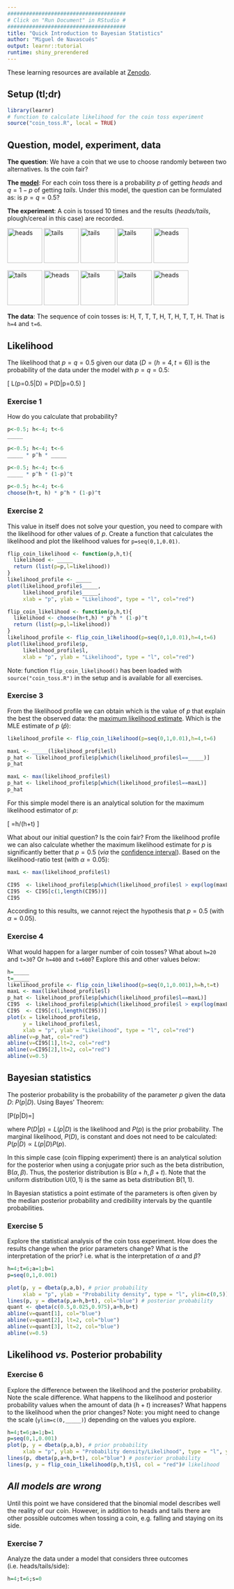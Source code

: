 ```yaml
---
######################################
# Click on "Run Document" in RStudio #
######################################
title: "Quick Introduction to Bayesian Statistics"
author: "Miguel de Navascués"
output: learnr::tutorial
runtime: shiny_prerendered
---
```


These learning resources are available at [Zenodo](http://doi.org/10.5281/zenodo.1435503).



## Setup (tl;dr)

```r
library(learnr)
# function to calculate likelihood for the coin toss experiment
source("coin_toss.R", local = TRUE)
```


## Question, model, experiment, data

**The question**: We have a coin that we use to choose randomly between two alternatives. Is the coin fair?

**The [model](http://en.wikipedia.org/wiki/Bernoulli_trial)**: For each coin toss there is a probability $p$ of getting *heads* and $q=1-p$ of getting *tails*. Under this model, the question can be formulated as: is $p=q=0.5$?

**The experiment**: A coin is tossed 10 times and the results (*heads/tails*, plough/cereal in this case) are recorded.

<img src="https://upload.wikimedia.org/wikipedia/commons/thumb/6/64/10_lire_1975_O.jpg/240px-10_lire_1975_O.jpg" alt="heads" style="height: 80px; width:80px;"/>
<img src="https://upload.wikimedia.org/wikipedia/commons/thumb/5/5d/10_lire_1975_R.jpg/240px-10_lire_1975_R.jpg" alt="tails" style="height: 80px; width:80px;"/>
<img src="https://upload.wikimedia.org/wikipedia/commons/thumb/5/5d/10_lire_1975_R.jpg/240px-10_lire_1975_R.jpg" alt="tails" style="height: 80px; width:80px;"/>
<img src="https://upload.wikimedia.org/wikipedia/commons/thumb/5/5d/10_lire_1975_R.jpg/240px-10_lire_1975_R.jpg" alt="tails" style="height: 80px; width:80px;"/>
<img src="https://upload.wikimedia.org/wikipedia/commons/thumb/6/64/10_lire_1975_O.jpg/240px-10_lire_1975_O.jpg" alt="heads" style="height: 80px; width:80px;"/>

<img src="https://upload.wikimedia.org/wikipedia/commons/thumb/5/5d/10_lire_1975_R.jpg/240px-10_lire_1975_R.jpg" alt="tails" style="height: 80px; width:80px;"/>
<img src="https://upload.wikimedia.org/wikipedia/commons/thumb/6/64/10_lire_1975_O.jpg/240px-10_lire_1975_O.jpg" alt="heads" style="height: 80px; width:80px;"/>
<img src="https://upload.wikimedia.org/wikipedia/commons/thumb/5/5d/10_lire_1975_R.jpg/240px-10_lire_1975_R.jpg" alt="tails" style="height: 80px; width:80px;"/>
<img src="https://upload.wikimedia.org/wikipedia/commons/thumb/5/5d/10_lire_1975_R.jpg/240px-10_lire_1975_R.jpg" alt="tails" style="height: 80px; width:80px;"/>
<img src="https://upload.wikimedia.org/wikipedia/commons/thumb/6/64/10_lire_1975_O.jpg/240px-10_lire_1975_O.jpg" alt="heads" style="height: 80px; width:80px;"/>

**The data**: The sequence of coin tosses is: H, T, T, T, H, T, H, T, T, H. That is `h=4` and `t=6`.

## Likelihood

The likelihood that $p=q=0.5$ given our data ($D=(h=4,t=6)$) is the probability of the data under the model with $p=q=0.5$:

\[ L(p=0.5|D) = P(D|p=0.5) \]

### Exercise 1

How do you calculate that probability?

```r
p<-0.5; h<-4; t<-6 
_____
```

```r
p<-0.5; h<-4; t<-6 
_____ * p^h * _____ 
```

```r
p<-0.5; h<-4; t<-6 
_____ * p^h * (1-p)^t 
```

```r
p<-0.5; h<-4; t<-6 
choose(h+t, h) * p^h * (1-p)^t
```

### Exercise 2

This value in itself does not solve your question, you need to compare with the likelihood for other values of $p$. Create a function that calculates the likelihood and plot the likelihood values for `p=seq(0,1,0.01)`. 

```r
flip_coin_likelihood <- function(p,h,t){
  likelihood <- _____
  return (list(p=p,l=likelihood))
}
likelihood_profile <- _____
plot(likelihood_profile$_____,
     likelihood_profile$_____,
     xlab = "p", ylab = "Likelihood", type = "l", col="red")
```

```r
flip_coin_likelihood <- function(p,h,t){
  likelihood <- choose(h+t,h) * p^h * (1-p)^t
  return (list(p=p,l=likelihood))
}
likelihood_profile <- flip_coin_likelihood(p=seq(0,1,0.01),h=4,t=6)
plot(likelihood_profile$p,
     likelihood_profile$l,
     xlab = "p", ylab = "Likelihood", type = "l", col="red")
```

Note: function `flip_coin_likelihood()` has been loaded with `source("coin_toss.R")` in the setup and is available for all exercises.

### Exercise 3

From the likelihood profile we can obtain which is the value of $p$ that explain the best the observed data: the [maximum likelihood estimate](http://en.wikipedia.org/wiki/Maximum_likelihood_estimation). Which is the MLE estimate  of $p$ ($\hat{p}$):


```r
likelihood_profile <- flip_coin_likelihood(p=seq(0,1,0.01),h=4,t=6)
```

```r
maxL <- _____(likelihood_profile$l)
p_hat <- likelihood_profile$p[which(likelihood_profile$l==_____)]
p_hat
```

```r
maxL <- max(likelihood_profile$l)
p_hat <- likelihood_profile$p[which(likelihood_profile$l==maxL)]
p_hat
```


For this simple model there is an analytical solution for the maximum likelihood estimator of $p$:

\[ \hat{p}=h/(h+t) \]

What about our initial question? Is the coin fair? From the likelihood profile we can also calculate whether the maximum likelihood estimate for $p$ is significantly better that $p=0.5$ (*via* the [confidence interval](http://en.wikipedia.org/wiki/Confidence_interval#Methods_of_derivation)). Based on the likelihood-ratio test (with $\alpha=0.05$):

```r
maxL <- max(likelihood_profile$l)
```

```r
CI95  <- likelihood_profile$p[which(likelihood_profile$l > exp(log(maxL)-1.92))]
CI95  <- CI95[c(1,length(CI95))]
CI95
```

According to this results, we cannot reject the hypothesis that $p=0.5$ (with $\alpha=0.05$). 

### Exercise 4

What would happen for a larger number of coin tosses? What about `h=20` and `t=30`? Or `h=400` and `t=600`? Explore this and other values below:

```r
h=_____
t=_____
likelihood_profile <- flip_coin_likelihood(p=seq(0,1,0.001),h=h,t=t)
maxL <- max(likelihood_profile$l)
p_hat <- likelihood_profile$p[which(likelihood_profile$l==maxL)]
CI95  <- likelihood_profile$p[which(likelihood_profile$l > exp(log(maxL)-1.92))]
CI95  <- CI95[c(1,length(CI95))]
plot(x = likelihood_profile$p,
     y = likelihood_profile$l,
     xlab = "p", ylab = "Likelihood", type = "l", col="red")
abline(v=p_hat, col="red")
abline(v=CI95[1],lt=2, col="red")
abline(v=CI95[2],lt=2, col="red")
abline(v=0.5)

```

## Bayesian statistics

The posterior probability is the probability of the parameter $p$ given the data $D$: $P(p|D)$. Using Bayes' Theorem: 

\[P(p|D)=\frac{P(D|p)P(p)}{P(D)}\]

where $P(D|p)=L(p|D)$ is the likelihood and $P(p)$ is the prior probability. The marginal likelihood, $P(D)$, is constant and does not need to be calculated: $P(p|D)\propto L(p|D)P(p)$.

In this simple case (coin flipping experiment) there is an analytical solution for the posterior when using a conjugate prior such as the beta distribution, $\mathrm{B}(\alpha, \beta)$. Thus, the posterior distribution is $\mathrm{B}(\alpha+h, \beta+t)$. Note that the uniform distribution $\mathrm{U}(0,1)$ is the same as beta distribution $\mathrm{B}(1,1)$.

In Bayesian statistics a point estimate of the parameters is often given by the median posterior probability and credibility intervals by the quantile probabilities.


### Exercise 5

Explore the statistical analysis of the coin toss experiment. How does the results change when the prior parameters change? What is the interpretation of the prior? i.e. what is the interpretation of $\alpha$ and $\beta$?

```r
h=4;t=6;a=1;b=1
p=seq(0,1,0.001)

plot(p, y = dbeta(p,a,b), # prior probability
     xlab = "p", ylab = "Probability density", type = "l", ylim=c(0,5))
lines(p, y = dbeta(p,a+h,b+t), col="blue") # posterior probability
quant <- qbeta(c(0.5,0.025,0.975),a+h,b+t)
abline(v=quant[1], col="blue")
abline(v=quant[2], lt=2, col="blue")
abline(v=quant[3], lt=2, col="blue")
abline(v=0.5)
```


## Likelihood *vs.* Posterior probability

### Exercise 6


Explore the difference between the likelihood and the posterior probability. Note the scale difference. What happens to the likelihood and posterior probability values when the amount of data ($h+t$) increases? What happens to the likelihood when the prior changes? Note: you might need to change the scale (`ylim=c(0,_____)`) depending on the values you explore.

```r
h=4;t=6;a=1;b=1
p=seq(0,1,0.001)
plot(p, y = dbeta(p,a,b), # prior probability
     xlab = "p", ylab = "Probability density/Likelihood", type = "l", ylim=c(0,3))
lines(p, dbeta(p,a+h,b+t), col="blue") # posterior probability
lines(p, y = flip_coin_likelihood(p,h,t)$l, col = "red")# likelihood
```


## *All models are wrong*

Until this point we have considered that the binomial model describes well the reality of our coin. However, in addition to heads and tails there are other possible outcomes when tossing a coin, e.g. falling and staying on its side.

### Exercise 7

 Analyze the data under a model that considers three outcomes (i.e. heads/tails/side):

```r
h=4;t=6;s=0
```



